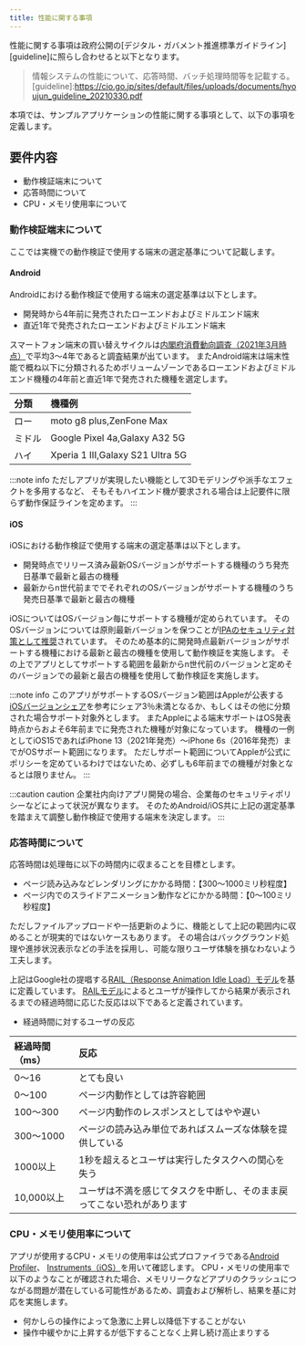 ```yaml
---
title: 性能に関する事項
---
```


性能に関する事項は政府公開の[デジタル・ガバメント推進標準ガイドライン][guideline]に照らし合わせると以下となります。
>情報システムの性能について、応答時間、バッチ処理時間等を記載する。
[guideline]:<https://cio.go.jp/sites/default/files/uploads/documents/hyoujun_guideline_20210330.pdf>

本項では、サンプルアプリケーションの性能に関する事項として、以下の事項を定義します。

## 要件内容

- 動作検証端末について
- 応答時間について
- CPU・メモリ使用率について

### 動作検証端末について

ここでは実機での動作検証で使用する端末の選定基準について記載します。

#### Android

Androidにおける動作検証で使用する端末の選定基準は以下とします。

  - 開発時から4年前に発売されたローエンドおよびミドルエンド端末
  - 直近1年で発売されたローエンドおよびミドルエンド端末

スマートフォン端末の買い替えサイクルは[内閣府消費動向調査（2021年3月時点）][search]で平均3〜4年であると調査結果が出ています。
またAndroid端末は端末性能で概ね以下に分類されるためボリュームゾーンであるローエンドおよびミドルエンド機種の4年前と直近1年で発売された機種を選定します。

| 分類              |機種例|
|:-----------------|:-----------------|
|ロー|moto g8 plus,ZenFone Max|
|ミドル|Google Pixel 4a,Galaxy A32 5G|
|ハイ|Xperia 1 III,Galaxy S21 Ultra 5G|

[search]:https://www.esri.cao.go.jp/jp/stat/shouhi/honbun202103.pdf

:::note info
ただしアプリが実現したい機能として3Dモデリングや派手なエフェクトを多用するなど、
そもそもハイエンド機が要求される場合は上記要件に限らず動作保証ラインを定めます。
:::

#### iOS

iOSにおける動作検証で使用する端末の選定基準は以下とします。

 - 開発時点でリリース済み最新OSバージョンがサポートする機種のうち発売日基準で最新と最古の機種
 - 最新からn世代前まででそれぞれのOSバージョンがサポートする機種のうち発売日基準で最新と最古の機種

iOSについてはOSバージョン毎にサポートする機種が定められています。
そのOSバージョンについては原則最新バージョンを保つことが[IPAのセキュリティ対策として推奨][ipasecurity]されています。
そのため基本的に開発時点最新バージョンがサポートする機種における最新と最古の機種を使用して動作検証を実施します。
その上でアプリとしてサポートする範囲を最新からn世代前のバージョンと定めそのバージョンでの最新と最古の機種を使用して動作検証を実施します。

:::note info
このアプリがサポートするOSバージョン範囲はAppleが公表する[iOSバージョンシェア][vershare]を参考にシェア3％未満となるか、もしくはその他に分類された場合サポート対象外とします。
またAppleによる端末サポートはOS発表時点からおよそ6年前までに発売された機種が対象になっています。
機種の一例としてiOS15であればiPhone 13（2021年発売）〜iPhone 6s（2016年発売）までがOSサポート範囲になります。
ただしサポート範囲についてAppleが公式にポリシーを定めているわけではないため、必ずしも6年前までの機種が対象となるとは限りません。
:::

[ipasecurity]:https://www.ipa.go.jp/security/measures/everyday.html
[vershare]:https://developer.apple.com/support/app-store/

:::caution caution
企業社内向けアプリ開発の場合、企業毎のセキュリティポリシーなどによって状況が異なります。
そのためAndroid/iOS共に上記の選定基準を踏まえて調整し動作検証で使用する端末を決定します。
:::

### 応答時間について

応答時間は処理毎に以下の時間内に収まることを目標とします。

  - ページ読み込みなどレンダリングにかかる時間：【300～1000ミリ秒程度】
  - ページ内でのスライドアニメーション動作などにかかる時間：【0～100ミリ秒程度】

ただしファイルアップロードや一括更新のように、機能として上記の範囲内に収めることが現実的ではないケースもあります。
その場合はバックグラウンド処理や進捗状況表示などの手法を採用し、可能な限りユーザ体験を損なわないよう工夫します。

上記はGoogle社の提唱する[RAIL（Response Animation Idle Load）モデル][model]を基に定義しています。
[RAILモデル][model]によるとユーザが操作してから結果が表示されるまでの経過時間に応じた反応は以下であると定義されています。

[model]:<https://web.dev/rail/>

- 経過時間に対するユーザの反応

| 経過時間（ms）     |反応|
|:-----------------|:-----------------|
|0～16| とても良い|
|0～100| ページ内動作としては許容範囲|
|100～300| ページ内動作のレスポンスとしてはやや遅い|
|300～1000| ページの読み込み単位であればスムーズな体験を提供している|
|1000以上| 1秒を超えるとユーザは実行したタスクへの関心を失う|
|10,000以上| ユーザは不満を感じてタスクを中断し、そのまま戻ってこない恐れがあります|

### CPU・メモリ使用率について

アプリが使用するCPU・メモリの使用率は公式プロファイラである[Android Profiler][andp]、 [Instruments（iOS）][iosp]を用いて確認します。
CPU・メモリの使用率で以下のようなことが確認された場合、メモリリークなどアプリのクラッシュにつながる問題が潜在している可能性があるため、調査および解析し、結果を基に対応を実施します。

- 何かしらの操作によって急激に上昇し以降低下することがない
- 操作中緩やかに上昇するが低下することなく上昇し続け高止まりする

[andp]:https://developer.android.com/studio/profile/android-profiler?hl=ja
[iosp]:https://help.apple.com/instruments/mac/current/#/dev7b09c84f5
